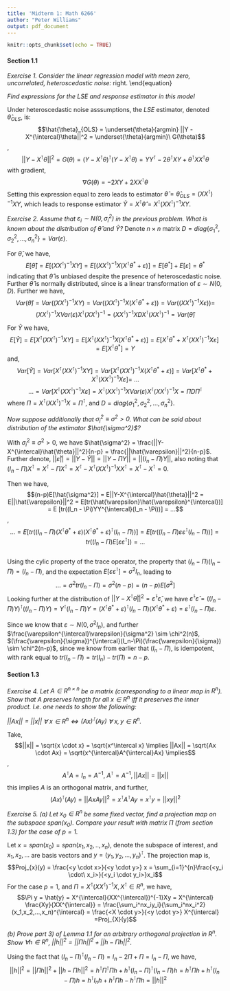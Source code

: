 ```yaml
---
title: 'Midterm 1: Math 6266'
author: "Peter Williams"
output: pdf_document
---
```


```r
knitr::opts_chunk$set(echo = TRUE)
```
#### Section 1.1
*Exercise 1. Consider the linear regression model with mean zero, uncorrelated, heteroscedastic noise:*
\begin{equation}
  Y_i = X_i^{\intercal}\theta + \varepsilon_i,\ for\ i=1,..,n,\ E\varepsilon_i = 0,\  
  cov(\varepsilon_i, \varepsilon_j)=\left\{
  \begin{array}{@{}ll@{}}
    \sigma_i^2, & \text{if}\ i=j \\
    0, & i \neq j
  \end{array}\right.
\end{equation}
 
*Find expressions for the $LSE$ and response estimator in this model*

Under heteroscedastic noise asssumptions, the $LSE$ estimator, denoted $\hat{\theta}_{OLS}$, is: 
$$\hat{\theta}_{OLS} = \underset{\theta}{argmin} ||Y - X^{\intercal}\theta||^2 = \underset{\theta}{argmin}\ G(\theta)$$,
$$||Y - X^{\intercal}\theta||^2 = G(\theta) = (Y - X^{\intercal}\theta)^{\intercal}(Y - X^{\intercal}\theta) = YY^{\intercal} - 2\theta^{\intercal}XY + \theta^{\intercal}XX^{\intercal}\theta$$ with gradient, $$\nabla G(\theta)  = -2XY + 2XX^{\intercal}\theta$$ Setting this expression equal to zero leads to estimator $\hat{\theta}=\hat{\theta}_{OLS} = (XX^{\intercal})^{-1}XY$, which leads to response estimator $\hat{Y} = X^{\intercal}\hat{\theta} = X^{\intercal}(XX^{\intercal})^{-1}XY$.

*Exercise 2.  Assume that $\varepsilon_i \sim N(0, \sigma_i^2)$ in the previous problem. What is known about the distribution of $\hat{\theta}$ and $\hat{Y}$?* 
Denote $n \times n$ matrix $D = diag\{ \sigma_1^2, \sigma_2^2, ...,\sigma_n^2 \} = Var(\varepsilon)$. 

For $\hat{\theta}$, we have, 
$$E[{\hat{\theta}}] = E[(XX^{\intercal})^{-1}XY] =  E[(XX^{\intercal})^{-1}X(X^{\intercal}\theta^{*} + \varepsilon)] = E[\theta^{*}] + E[\varepsilon] = \theta^{*}$$ indicating that $\hat{\theta}$ is unbiased despite the presence of heteroscedastic noise. Further $\hat{\theta}$ is normally distributed, since is a linear transformation of $\varepsilon \sim N(0,D)$. Further we have,
$$Var({\hat{\theta}}) = Var((XX^{\intercal})^{-1}XY) = Var((XX^{\intercal})^{-1}X(X^{\intercal}\theta^{*} + \varepsilon)) = Var((XX^{\intercal})^{-1}X\varepsilon)) =$$ 
$$ (XX^{\intercal})^{-1}X Var(\varepsilon) X^{\intercal}(XX^{\intercal})^{-1} = (XX^{\intercal})^{-1}X D X^{\intercal}(XX^{\intercal})^{-1} = Var(\hat{\theta})$$

For $\hat{Y}$ we have,
$$E[\hat{Y}] = E[X^{\intercal}(XX^{\intercal})^{-1}XY] = E[X^{\intercal}(XX^{\intercal})^{-1}X(X^{\intercal}\theta^* + \varepsilon)] = E[X^{\intercal}\theta^* + X^{\intercal}(XX^{\intercal})^{-1}X\varepsilon] = E[X^{\intercal}\theta^*]= Y$$
and, 
$$Var[\hat{Y}] = Var[X^{\intercal}(XX^{\intercal})^{-1}XY] = Var[X^{\intercal}(XX^{\intercal})^{-1}X(X^{\intercal}\theta^* + \varepsilon)] = Var[X^{\intercal}\theta^* + X^{\intercal}(XX^{\intercal})^{-1}X\varepsilon] =\ ...$$
$$... = Var[X^{\intercal}(XX^{\intercal})^{-1}X\varepsilon] = X^{\intercal}(XX^{\intercal})^{-1}X Var(\varepsilon) X^{\intercal}(XX^{\intercal})^{-1}X = \Pi D\Pi^{\intercal}$$
where $\Pi = X^{\intercal}(XX^{\intercal})^{-1}X = \Pi^{\intercal}$, and $D = diag\{ \sigma_1^2, \sigma_2^2, ...,\sigma_n^2 \}$. 

*Now suppose additionally that $\sigma_i^2 \equiv \sigma^2 > 0$.* 
*What can be said about distribution of the estimator $\hat{\sigma^2}$?*

With $\sigma_i^2 \equiv \sigma^2 > 0$, we have $\hat{\sigma^2} = \frac{||Y-X^{\intercal}\hat{\theta}||^2}{n-p} = \frac{||\hat{\varepsilon}||^2}{n-p}$. Further denote, $||\hat{\varepsilon}|| = ||Y-\hat{Y}|| = ||Y - \Pi Y|| = ||(I_n - \Pi)Y||$, also noting that $(I_n - \Pi)X^{\intercal} = X^{\intercal} - \Pi X^{\intercal} = X^{\intercal} - X^{\intercal}(XX^{\intercal})^{-1}XX^{\intercal} = X^{\intercal} - X^{\intercal} = 0$.  

Then we have, $$(n-p)E[\hat{\sigma^2}] = E||Y-X^{\intercal}\hat{\theta}||^2 = E||\hat{\varepsilon}||^2 = E[tr(\hat{\varepsilon}\hat{\varepsilon}^{\intercal})] = E [tr((I_n - \Pi)YY^{\intercal}(I_n - \Pi))] = ...$$,   
$$ ... = E [tr((I_n - \Pi)(X^{\intercal}\theta^* + \varepsilon)(X^{\intercal}\theta^* + \varepsilon)^{\intercal}(I_n - \Pi))] = E [tr((I_n - \Pi)\varepsilon\varepsilon^{\intercal}(I_n - \Pi))] = tr((I_n - \Pi)E[\varepsilon\varepsilon^{\intercal}]) = ...$$  
Using the cylic property of the trace operator, the property that $(I_n - \Pi)(I_n - \Pi) = (I_n - \Pi)$, and the expectation $E[\varepsilon\varepsilon^{\intercal}] = \sigma^2I_n$, leading to
$$...=\sigma^2tr(I_n - \Pi) = \sigma^2(n-p) = (n-p) E[\hat{\sigma}^2]$$
Looking further at the distribution of $||Y-X^{\intercal}\hat{\theta}||^2 = \hat{\varepsilon}^{\intercal}\hat{\varepsilon}$, we have
$\hat{\varepsilon}^{\intercal}\hat{\varepsilon} = ((I_n-\Pi)Y)^{\intercal}((I_n-\Pi)Y) = Y^\intercal(I_n-\Pi)Y = (X^{\intercal}\theta^* + \varepsilon)^{\intercal}(I_n - \Pi)(X^{\intercal}\theta^* + \varepsilon) = \varepsilon^{\intercal}(I_n - \Pi)\varepsilon$. 

Since we know that $\varepsilon \sim N(0, \sigma^2 I_n)$, and further $\frac{\varepsilon^{\intercal}\varepsilon}{\sigma^2} \sim \chi^2(n)$, $(\frac{\varepsilon}{\sigma})^{\intercal}(I_n-\Pi)(\frac{\varepsilon}{\sigma}) \sim \chi^2(n-p)$, since we know from earlier that $(I_n - \Pi)$, is idempotent, with rank equal to $tr(I_n-\Pi) = tr(I_n) - tr(\Pi) = n - p$. 


#### Section 1.3
*Exercise 4. Let $A \in R^{n\times n}$ be a matrix (corresponding to a linear map in $R^n$). Show that $A$ preserves length for all $x \in R^n$ iff it preserves the inner product. I.e. one needs to show the following:*

*$||Ax|| = ||x||\  \forall\ x \in R^n \iff (Ax)^{\intercal}(Ay)\  \forall\  x,y \in R^n$.*

Take, 
$$||x|| = \sqrt{x \cdot x} = \sqrt{x^\intercal x} \implies ||Ax|| = \sqrt{Ax \cdot Ax} = \sqrt{x^{\intercal}A^{\intercal}Ax} \implies$$,
$$ A^\intercal A = I_n = A^{-1},\ A^\intercal = A^{-1}, ||Ax|| = ||x||$$
this implies $A$ is an orthogonal matrix, and further, 
$$(Ax)^\intercal (Ay)  = ||AxAy||^2 = x^\intercal A^\intercal A y = x^\intercal y = ||xy||^2$$

*Exercise 5. (a) Let $x_0 \in R^n$ be some fixed vector, find a projection map on the subspace $span(x_0)$. Compare your result with matrix $\Pi$ (from section 1.3) for the case of $p=1$.*
 
Let $x = span(x_0) = span(x_1,x_2,..,x_n)$, denote the subspace of interest, and $x_1,x_2,...$ are basis vectors and $y = (y_1,y_2, ..., y_n)^{\intercal}$. The projection map is,
$$Proj_{x}(y) = \frac{<y \cdot x>}{<y \cdot y>} x = \sum_{i=1}^{n}\frac{<y_i \cdot\ x_i>}{<y_i \cdot y_i>}x_i$$
For the case $p=1$, and $\Pi = X^{\intercal}(XX^{\intercal})^{-1}X, X^{\intercal} \in R^n$, we have,
$$\Pi y  = \hat{y} = X^{\intercal}(XX^{\intercal})^{-1}Xy = X^{\intercal} \frac{Xy}{XX^{\intercal}} = \frac{\sum_i^nx_iy_i}{\sum_i^nx_i^2} (x_1,x_2,...,x_n)^{\intercal} = \frac{<X \cdot y>}{<y \cdot y>} X^{\intercal} =Proj_{X}(y)$$ 

*(b) Prove part 3) of Lemma 1.1 for an arbitrary orthogonal projection in $R^n$. Show $\forall h \in R^n$, $||h||^2 = ||\Pi h||^2 + ||h - \Pi h ||^2$.* 

Using the fact that $(I_n-\Pi)^{\intercal}(I_n-\Pi) = I_n - 2\Pi + \Pi  = I_n - \Pi$, we have,
$$||h||^2 = ||\Pi h||^2 + ||h - \Pi h ||^2 = h^{\intercal}\Pi^{\intercal}\Pi h  + h^{\intercal}(I_n - \Pi)^{\intercal}(I_n - \Pi)h = h^{\intercal} \Pi h + h^{\intercal}(I_n - \Pi)h = h^{\intercal}I_n h  + h^{\intercal} \Pi h - h^{\intercal} \Pi h = ||h||^2$$


